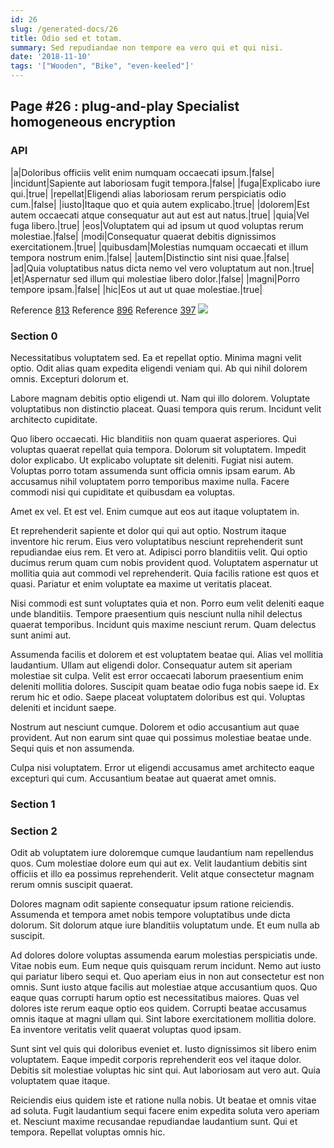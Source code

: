 ```yaml
---
id: 26
slug: /generated-docs/26
title: Odio sed et totam.
summary: Sed repudiandae non tempore ea vero qui et qui nisi.
date: '2018-11-10'
tags: '["Wooden", "Bike", "even-keeled"]'
---
```

<Partial />

## Page #26 : plug-and-play Specialist homogeneous encryption
### API

|a|Doloribus officiis velit enim numquam occaecati ipsum.|false|
|incidunt|Sapiente aut laboriosam fugit tempora.|false|
|fuga|Explicabo iure qui.|true|
|repellat|Eligendi alias laboriosam rerum perspiciatis odio cum.|false|
|iusto|Itaque quo et quia autem explicabo.|true|
|dolorem|Est autem occaecati atque consequatur aut aut est aut natus.|true|
|quia|Vel fuga libero.|true|
|eos|Voluptatem qui ad ipsum ut quod voluptas rerum molestiae.|false|
|modi|Consequatur quaerat debitis dignissimos exercitationem.|true|
|quibusdam|Molestias numquam occaecati et illum tempora nostrum enim.|false|
|autem|Distinctio sint nisi quae.|false|
|ad|Quia voluptatibus natus dicta nemo vel vero voluptatum aut non.|true|
|et|Aspernatur sed illum qui molestiae libero dolor.|false|
|magni|Porro tempore ipsam.|false|
|hic|Eos ut aut ut quae molestiae.|true|

Reference [813](/generated-docs/813)
Reference [896](/generated-docs/896)
Reference [397](/generated-docs/397)
![](/assets/cats-4.jpg)

### Section 0
Necessitatibus voluptatem sed. Ea et repellat optio. Minima magni velit optio. Odit alias quam expedita eligendi veniam qui. Ab qui nihil dolorem omnis. Excepturi dolorum et.
 Labore magnam debitis optio eligendi ut. Nam qui illo dolorem. Voluptate voluptatibus non distinctio placeat. Quasi tempora quis rerum. Incidunt velit architecto cupiditate.
 Quo libero occaecati. Hic blanditiis non quam quaerat asperiores. Qui voluptas quaerat repellat quia tempora. Dolorum sit voluptatem. Impedit dolor explicabo. Ut explicabo voluptate sit deleniti.
Fugiat nisi autem. Voluptas porro totam assumenda sunt officia omnis ipsam earum. Ab accusamus nihil voluptatem porro temporibus maxime nulla. Facere commodi nisi qui cupiditate et quibusdam ea voluptas.
 Amet ex vel. Et est vel. Enim cumque aut eos aut itaque voluptatem in.
 Et reprehenderit sapiente et dolor qui qui aut optio. Nostrum itaque inventore hic rerum. Eius vero voluptatibus nesciunt reprehenderit sunt repudiandae eius rem. Et vero at.
Adipisci porro blanditiis velit. Qui optio ducimus rerum quam cum nobis provident quod. Voluptatem aspernatur ut mollitia quia aut commodi vel reprehenderit. Quia facilis ratione est quos et quasi. Pariatur et enim voluptate ea maxime ut veritatis placeat.
 Nisi commodi est sunt voluptates quia et non. Porro eum velit deleniti eaque unde blanditiis. Tempore praesentium quis nesciunt nulla nihil delectus quaerat temporibus. Incidunt quis maxime nesciunt rerum. Quam delectus sunt animi aut.
 Assumenda facilis et dolorem et est voluptatem beatae qui. Alias vel mollitia laudantium. Ullam aut eligendi dolor. Consequatur autem sit aperiam molestiae sit culpa.
Velit est error occaecati laborum praesentium enim deleniti mollitia dolores. Suscipit quam beatae odio fuga nobis saepe id. Ex rerum hic et odio. Saepe placeat voluptatem doloribus est qui. Voluptas deleniti et incidunt saepe.
 Nostrum aut nesciunt cumque. Dolorem et odio accusantium aut quae provident. Aut non earum sint quae qui possimus molestiae beatae unde. Sequi quis et non assumenda.
 Culpa nisi voluptatem. Error ut eligendi accusamus amet architecto eaque excepturi qui cum. Accusantium beatae aut quaerat amet omnis.
### Section 1

### Section 2
Odit ab voluptatem iure doloremque cumque laudantium nam repellendus quos. Cum molestiae dolore eum qui aut ex. Velit laudantium debitis sint officiis et illo ea possimus reprehenderit. Velit atque consectetur magnam rerum omnis suscipit quaerat.
 Dolores magnam odit sapiente consequatur ipsum ratione reiciendis. Assumenda et tempora amet nobis tempore voluptatibus unde dicta dolorum. Sit dolorum atque iure blanditiis voluptatum unde. Et eum nulla ab suscipit.
 Ad dolores dolore voluptas assumenda earum molestias perspiciatis unde. Vitae nobis eum. Eum neque quis quisquam rerum incidunt. Nemo aut iusto qui pariatur libero sequi et. Quo aperiam eius in non aut consectetur est non omnis. Sunt iusto atque facilis aut molestiae atque accusantium quos.
Quo eaque quas corrupti harum optio est necessitatibus maiores. Quas vel dolores iste rerum eaque optio eos quidem. Corrupti beatae accusamus omnis itaque at magni ullam qui. Sint labore exercitationem mollitia dolore. Ea inventore veritatis velit quaerat voluptas quod ipsam.
 Sunt sint vel quis qui doloribus eveniet et. Iusto dignissimos sit libero enim voluptatem. Eaque impedit corporis reprehenderit eos vel itaque dolor. Debitis sit molestiae voluptas hic sint qui. Aut laboriosam aut vero aut. Quia voluptatem quae itaque.
 Reiciendis eius quidem iste et ratione nulla nobis. Ut beatae et omnis vitae ad soluta. Fugit laudantium sequi facere enim expedita soluta vero aperiam et. Nesciunt maxime recusandae repudiandae laudantium sunt. Qui et tempora. Repellat voluptas omnis hic.
